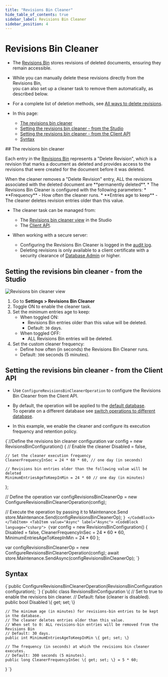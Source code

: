 ```yaml
---
title: "Revisions Bin Cleaner"
hide_table_of_contents: true
sidebar_label: Revisions Bin Cleaner
sidebar_position: 4
---
```



# Revisions Bin Cleaner
<Admonition type="note" title="Note">

* The [Revisions Bin](../../studio/database/document-extensions/revisions/revisions-bin.mdx) stores revisions of deleted documents, ensuring they remain accessible.

* While you can manually delete these revisions directly from the Revisions Bin,  
  you can also set up a cleaner task to remove them automatically, as described below.

* For a complete list of deletion methods, see [All ways to delete revisions](../../studio/database/document-extensions/revisions/all-revisions.mdx#all-ways-to-delete-revisions).
  
* In this page:
    * [The revisions bin cleaner](../../document-extensions/revisions/revisions-bin-cleaner.mdx#the-revisions-bin-cleaner)
    * [Setting the revisions bin cleaner - from the Studio](../../document-extensions/revisions/revisions-bin-cleaner.mdx#setting-the-revisions-bin-cleaner---from-the-studio)
    * [Setting the revisions bin cleaner - from the Client API](../../document-extensions/revisions/revisions-bin-cleaner.mdx#setting-the-revisions-bin-cleaner---from-the-client-api)
    * [Syntax](../../document-extensions/revisions/revisions-bin-cleaner.mdx#syntax)

</Admonition>
## The revisions bin cleaner
    
Each entry in the [Revisions Bin](../../studio/database/document-extensions/revisions/revisions-bin.mdx) represents a "Delete Revision",
which is a revision that marks a document as deleted and provides access to the revisions that were created for the document before it was deleted.

<Admonition type="warning" title="Warning">
When the cleaner removes a "Delete Revision" entry,  
ALL the revisions associated with the deleted document are **permanently deleted**.
</Admonition>
* The Revisions Bin Cleaner is configured with the following parameters:
    * **Frequency** - How often the cleaner runs.
    * **Entries age to keep** - The cleaner deletes revision entries older than this value.

* The cleaner task can be managed from:  
  * The [Revisions bin cleaner view](../../document-extensions/revisions/revisions-bin-cleaner.mdx#setting-the-revisions-bin-cleaner---from-the-studio) in the Studio
  * The [Client API](../../document-extensions/revisions/revisions-bin-cleaner.mdx#setting-the-revisions-bin-cleaner---from-the-client-api).

* When working with a secure server:
   * Configuring the Revisions Bin Cleaner is logged in the [audit log](../../server/security/audit-log/audit-log-overview.mdx).
   * Deleting revisions is only available to a client certificate with a security clearance of [Database Admin](../../server/security/authorization/security-clearance-and-permissions.mdx#section) or higher.



## Setting the revisions bin cleaner - from the Studio

![Revisions bin cleaner view](./assets/revisions-bin-cleaner.png)

1. Go to **Settings &gt; Revisions Bin Cleaner**   
2. Toggle ON to enable the cleaner task.  
3. Set the minimum entries age to keep:  
   * When toggled ON:  
       * Revisions Bin entries older than this value will be deleted.  
       * Default: `30` days.  
   * When toggled OFF:  
       * ALL Revisions Bin entries will be deleted.  
4. Set the custom cleaner frequency:  
   * Define how often (in seconds) the Revisions Bin Cleaner runs.
   * Default: `300` seconds (5 minutes).



## Setting the revisions bin cleaner - from the Client API

* Use `ConfigureRevisionsBinCleanerOperation` to configure the Revisions Bin Cleaner from the Client API.

* By default, the operation will be applied to the [default database](../../client-api/setting-up-default-database.mdx).  
  To operate on a different database see [switch operations to different database](../../client-api/operations/how-to/switch-operations-to-a-different-database.mdx).

* In this example, we enable the cleaner and configure its execution frequency and retention policy.

<Tabs groupId='languageSyntax'>
<TabItem value="Sync" label="Sync">
<CodeBlock language="csharp">
{`//Define the revisions bin cleaner configuration
var config = new RevisionsBinConfiguration()
{
    // Enable the cleaner
    Disabled = false,

    // Set the cleaner execution frequency
    CleanerFrequencyInSec = 24 * 60 * 60, // one day (in seconds)
    
    // Revisions bin entries older than the following value will be deleted
    MinimumEntriesAgeToKeepInMin = 24 * 60 // one day (in minutes)
};

// Define the operation
var configRevisionsBinCleanerOp = new ConfigureRevisionsBinCleanerOperation(config);

// Execute the operation by passing it to Maintenance.Send
store.Maintenance.Send(configRevisionsBinCleanerOp);
`}
</CodeBlock>
</TabItem>
<TabItem value="Async" label="Async">
<CodeBlock language="csharp">
{`var config = new RevisionsBinConfiguration()
{
    Disabled = false,
    CleanerFrequencyInSec = 24 * 60 * 60,
    MinimumEntriesAgeToKeepInMin = 24 * 60 
};

var configRevisionsBinCleanerOp = new ConfigureRevisionsBinCleanerOperation(config);
await store.Maintenance.SendAsync(configRevisionsBinCleanerOp);
`}
</CodeBlock>
</TabItem>
    </Tabs>



## Syntax

<TabItem value="syntax_1" label="syntax_1">
<CodeBlock language="csharp">
{`public ConfigureRevisionsBinCleanerOperation(RevisionsBinConfiguration configuration);
`}
</CodeBlock>
</TabItem>
<TabItem value="syntax_2" label="syntax_2">
<CodeBlock language="csharp">
{`public class RevisionsBinConfiguration
\{
    // Set to true to enable the revisions bin cleaner.
    // Default: false (cleaner is disabled).
    public bool Disabled \{ get; set; \}
    
    // The minimum age (in minutes) for revisions-bin entries to be kept in the database.
    // The cleaner deletes entries older than this value.
    // When set to 0: ALL revisions-bin entries will be removed from the Revisions Bin
    // Default: 30 days.
    public int MinimumEntriesAgeToKeepInMin \{ get; set; \}
    
    // The frequency (in seconds) at which the revisions bin cleaner executes.
    // Default: 300 seconds (5 minutes).
    public long CleanerFrequencyInSec \{ get; set; \} = 5 * 60;
\}
`}
</CodeBlock>
</TabItem>



